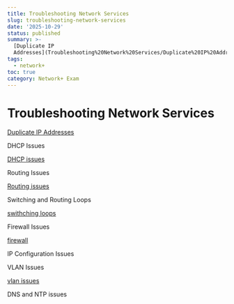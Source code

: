 ```yaml
---
title: Troubleshooting Network Services
slug: troubleshooting-network-services
date: '2025-10-29'
status: published
summary: >-
  [Duplicate IP
  Addresses](Troubleshooting%20Network%20Services/Duplicate%20IP%20Addresses%202686f82ab005800dbe6ef567a0353cd0.md)
tags:
  - network+
toc: true
category: Network+ Exam
---
```


# Troubleshooting Network Services

[Duplicate IP Addresses](Troubleshooting%20Network%20Services/Duplicate%20IP%20Addresses%202686f82ab005800dbe6ef567a0353cd0.md)

DHCP Issues 

[DHCP issues ](Troubleshooting%20Network%20Services/DHCP%20issues%202686f82ab00580b18ca9c7ae262d253e.md)

Routing Issues 

[Routing issues ](Troubleshooting%20Network%20Services/Routing%20issues%202686f82ab00580e9b074c6ee2453add6.md)

Switching and Routing Loops 

[swithching loops ](Troubleshooting%20Network%20Services/swithching%20loops%202686f82ab00580b58f77e2ec95c0f283.md)

Firewall Issues 

[firewall ](Troubleshooting%20Network%20Services/firewall%202686f82ab0058017a7c7ea74ec40a94e.md)

IP Configuration Issues 

VLAN Issues 

[vlan issues ](Troubleshooting%20Network%20Services/vlan%20issues%202686f82ab0058085ad1afcb721f2940c.md)

DNS and NTP issues
